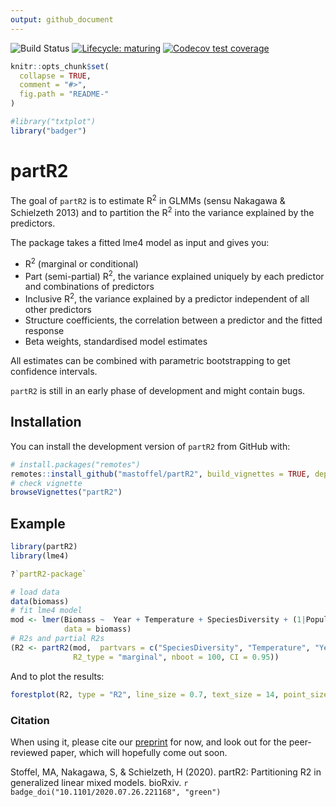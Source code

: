 ```yaml
---
output: github_document
---
```

<!-- badges: start -->
![Build Status](https://travis-ci.org/mastoffel/partR2.svg?branch=master)
[![Lifecycle: maturing](https://img.shields.io/badge/lifecycle-maturing-blue.svg)](https://www.tidyverse.org/lifecycle/#maturing)
[![Codecov test coverage](https://codecov.io/gh/mastoffel/partR2/branch/master/graph/badge.svg)](https://codecov.io/gh/mastoffel/partR2?branch=master)
<!-- badges: end -->
<!-- README.md is generated from README.Rmd. Please edit that file -->

```r
knitr::opts_chunk$set(
  collapse = TRUE,
  comment = "#>",
  fig.path = "README-"
)
```

```r
#library("txtplot")
library("badger")
```

# partR2

The goal of `partR2` is to estimate R^2^ in GLMMs (sensu Nakagawa & Schielzeth 2013) and to partition the R^2^ into the variance explained by the predictors.

The package takes a fitted lme4 model as input and gives you:

* R^2^ (marginal or conditional)
* Part (semi-partial) R^2^, the variance explained uniquely by each predictor and combinations of predictors
* Inclusive R^2^, the variance explained by a predictor independent of all
other predictors
* Structure coefficients, the correlation between a predictor and the fitted response
* Beta weights, standardised model estimates

All estimates can be combined with parametric bootstrapping to get confidence intervals.

`partR2` is still in an early phase of development and might contain bugs.

## Installation

You can install the development version of `partR2` from GitHub with:

```r
# install.packages("remotes")
remotes::install_github("mastoffel/partR2", build_vignettes = TRUE, dependencies = TRUE) 
# check vignette
browseVignettes("partR2")
```

## Example

```r
library(partR2)
library(lme4)

?`partR2-package`

# load data
data(biomass)
# fit lme4 model
mod <- lmer(Biomass ~  Year + Temperature + SpeciesDiversity + (1|Population),
            data = biomass)
# R2s and partial R2s
(R2 <- partR2(mod,  partvars = c("SpeciesDiversity", "Temperature", "Year"),
              R2_type = "marginal", nboot = 100, CI = 0.95))
```

And to plot the results:
```r
forestplot(R2, type = "R2", line_size = 0.7, text_size = 14, point_size = 3)
```


### Citation

When using it, please cite our [preprint](https://www.biorxiv.org/content/10.1101/2020.07.26.221168v1.abstract) for now, and look out for the peer-reviewed paper, which will hopefully come out soon.

Stoffel, MA, Nakagawa, S, & Schielzeth, H (2020). partR2: Partitioning R2 in generalized linear mixed models. bioRxiv. 
`r badge_doi("10.1101/2020.07.26.221168", "green")`

